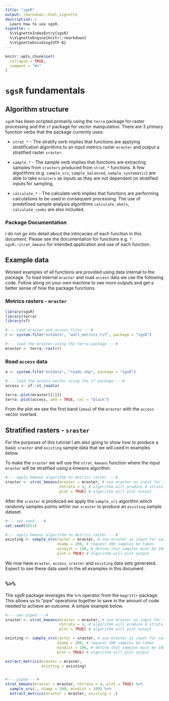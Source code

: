 ```yaml
---
title: "sgsR"
output: rmarkdown::html_vignette
description: >
  Learn how to use sgsR.
vignette: >
  %\VignetteIndexEntry{sgsR}
  %\VignetteEngine{knitr::rmarkdown}
  %\VignetteEncoding{UTF-8}
---
```


```r
knitr::opts_chunk$set(
  collapse = TRUE,
  comment = "#>"
)
```

# `sgsR` fundamentals {#fund .unnumbered}

## Algorithm structure {#str .unnumbered}

`sgsR` has been scripted primarily using the `terra` package for raster processing and the `sf` package for vector manipulation. There are 3 primary function verbs that the package currently uses:

*   `strat_*` - The stratify verb implies that functions are applying stratification algorithms to an input metrics raster `mraster` and output a stratified raster `sraster`.

*   `sample_*` - The sample verb implies that functions are extracting samples from `srasters` produced from `strat_*` functions. A few algorithms (e.g. `sample_srs`, `sample_balanced`, `sample_systematic`) are able to take `mrasters` as inputs as they are not dependent on stratified inputs for sampling.

*   `calculate_*` - The calculate verb implies that functions are performing calculations to be used in consequent processing. The use of predefined sample analysis algorithms `calculate_ahels`, `calculate_coobs` are also included.

::: {.box-content .vig-content}
::: {.box-title .vig-content-top}
### Package Documentation {.unnumbered}
:::
I do not go into detail about the intricacies of each function in this document. Please see the documentation for functions e.g. `?sgsR::strat_kmeans` for intended application and use of each function.
:::

## Example data {.unnumbered}
Worked examples of all functions are provided using data internal to the package. To load internal `mraster` and road `access` data we use the following code. Follow along on your own machine to see more outputs and get a better sense of how the package functions.

### Metrics rasters - `mraster` {#mrast .unnumbered}
```r
library(sgsR)
library(terra)
library(sf)

#--- Load mraster and access files ---#
r <- system.file("extdata", "wall_metrics.tif", package = "sgsR")

#--- load the mraster using the terra package ---#
mraster <- terra::rast(r)
```

### Road `access` data {#vect .unnumbered}
```r
a <- system.file("extdata", "roads.shp", package = "sgsR")

#--- load the access vector using the sf package ---#
access <- sf::st_read(a)
```

```r
terra::plot(mraster[[1]])
terra::plot(access, add = TRUE, col = "black")

```

From the plot we see the first band (`zmax`) of the `mraster` with the `access` vector overlaid. 

## Stratified rasters - `sraster` {#srast .unnumbered}

For the purposes of this tutorial I am also going to show how to produce a basic `sraster` and `existing` sample data that we will used in examples below. 

To make the `sraster` we will use the `strat_kmeans` function where the input `mraster` will be stratified using a kmeans algorithm.

```r
#--- apply kmeans algorithm to metrics raster ---#
sraster <- strat_kmeans(mraster = mraster, # use mraster as input for sampling
                        nStrata = 4, # algorithm will produce 4 strata
                        plot = TRUE) # algorithm will plot output

```

After the `sraster` is produced we apply the `sample_srs` algorithm which randomly samples points within our `sraster` to produce an `existing` sample dataset.

```r
#--- set seed ---#
set.seed(2021)

#--- apply kmeans algorithm to metrics raster ---#
existing <- sample_srs(raster = mraster, # use mraster as input for sampling
                       nSamp = 200, # request 200 samples be taken
                       mindist = 100, # define that samples must be 100 m apart
                       plot = TRUE) # algorithm will plot output

```

We now have `mraster`, `access`, `sraster` and `existing` data sets generated. Expect to see these data used in the all examples in this document.

## `%>%` {#pipe .unnumbered}

The sgsR package leverages the `%>%` operator from the `magrittr` package. This allows us to "pipe" operations together to save in the amount of code needed to achieve an outcome. A simple example below.

```r
#--- non piped ---#
sraster <- strat_kmeans(mraster = mraster, # use mraster as input for sampling
                        nStrata = 4, # algorithm will produce 4 strata
                        plot = TRUE) # algorithm will plot output

existing <- sample_srs(raster = sraster, # use mraster as input for sampling
                       nSamp = 200, # request 200 samples be taken
                       mindist = 100, # define that samples must be 100 m apart
                       plot = TRUE) # algorithm will plot output

extract_metrics(mraster = mraster,
                existing = existing)


#--- piped ---#
strat_kmeans(mraster = mraster, nStrata = 4, plot = TRUE) %>%
  sample_srs(., nSamp = 200, mindist = 100) %>%
  extract_metrics(mraster = mraster, existing = .)

```


